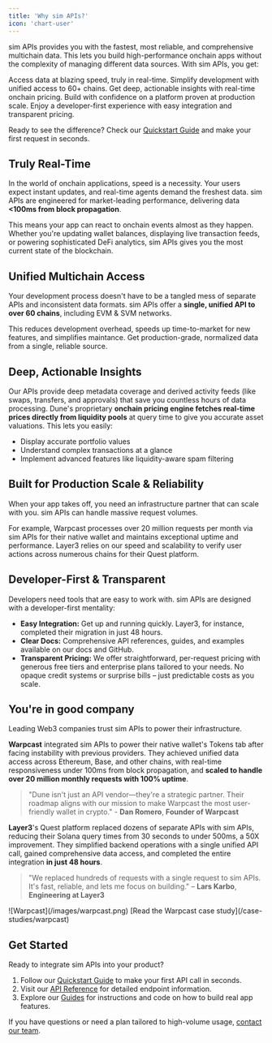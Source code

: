 ```yaml
---
title: 'Why sim APIs?'
icon: 'chart-user'
---
```


sim APIs provides you with the fastest, most reliable, and comprehensive multichain data.
This lets you build high-performance onchain apps without the complexity of managing different data sources.
With sim APIs, you get:

<Columns cols={3}>
  <Card title="Truly Real-Time" icon="bolt">
    Access data at blazing speed, truly in real-time.
  </Card>
  <Card title="Unified Access" icon="link">
    Simplify development with unified access to 60+ chains.
  </Card>
  <Card title="Deep Insights" icon="chart-line">
    Get deep, actionable insights with real-time onchain pricing.
  </Card>
  <Card title="Production Ready" icon="shield-check">
    Build with confidence on a platform proven at production scale.
  </Card>
  <Card title="Developer First" icon="code">
    Enjoy a developer-first experience with easy integration and transparent pricing.
  </Card>
</Columns>

<Check>Ready to see the difference? Check our [Quickstart Guide](/) and make your first request in seconds.</Check>

## Truly Real-Time

In the world of onchain applications, speed is a necessity.
Your users expect instant updates, and real-time agents demand the freshest data.
sim APIs are engineered for market-leading performance, delivering data **\<100ms from block propagation**.

This means your app can react to onchain events almost as they happen.
Whether you're updating wallet balances, displaying live transaction feeds, or powering sophisticated DeFi analytics, sim APIs gives you the most current state of the blockchain.

## Unified Multichain Access

Your development process doesn't have to be a tangled mess of separate APIs and inconsistent data formats.
sim APIs offer a **single, unified API to over 60 chains**, including EVM & SVM networks.

This reduces development overhead, speeds up time-to-market for new features, and simplifies maintance. 
Get production-grade, normalized data from a single, reliable source.

## Deep, Actionable Insights

Our APIs provide deep metadata coverage and derived activity feeds (like swaps, transfers, and approvals) that save you countless hours of data processing.
Dune's proprietary **onchain pricing engine fetches real-time prices directly from liquidity pools** at query time to give you accurate asset valuations.
This lets you easily:

- Display accurate portfolio values
- Understand complex transactions at a glance
- Implement advanced features like liquidity-aware spam filtering

## Built for Production Scale & Reliability

When your app takes off, you need an infrastructure partner that can scale with you.
sim APIs can handle massive request volumes.

For example, Warpcast processes over 20 million requests per month via sim APIs for their native wallet and maintains exceptional uptime and performance.
Layer3 relies on our speed and scalability to verify user actions across numerous chains for their Quest platform.

## Developer-First & Transparent

Developers need tools that are easy to work with.
sim APIs are designed with a developer-first mentality:

*   **Easy Integration:** Get up and running quickly. Layer3, for instance, completed their migration in just 48 hours.
*   **Clear Docs:** Comprehensive API references, guides, and examples available on our docs and GitHub.
*   **Transparent Pricing:** We offer straightforward, per-request pricing with generous free tiers and enterprise plans tailored to your needs. No opaque credit systems or surprise bills – just predictable costs as you scale.

## You're in good company

Leading Web3 companies trust sim APIs to power their infrastructure.

**Warpcast** integrated sim APIs to power their native wallet's Tokens tab after facing instability with previous providers.
They achieved unified data access across Ethereum, Base, and other chains, with real-time responsiveness under 100ms from block propagation, and **scaled to handle over 20 million monthly requests with 100% uptime**.

> "Dune isn't just an API vendor—they're a strategic partner. Their roadmap aligns with our mission to make Warpcast the most user-friendly wallet in crypto." - **Dan Romero**, **Founder of Warpcast**

**Layer3**'s Quest platform replaced dozens of separate APIs with sim APIs, reducing their Solana query times from 30 seconds to under 500ms, a 50X improvement.
They simplified backend operations with a single unified API call, gained comprehensive data access, and completed the entire integration **in just 48 hours**.

> "We replaced hundreds of requests with a single request to sim APIs. It's fast, reliable, and lets me focus on building." – **Lars Karbo**, **Engineering at Layer3**

<Columns cols={2}>
  <Card title="Warpcast" href="#" icon="message">
    ![Warpcast](/images/warpcast.png)
    <Check>[Read the Warpcast case study](/case-studies/warpcast)</Check>
  </Card>
  
  <Card title="Layer3 Case Study" href="https://dune.com/case-studies/layer3-x-dune-echo-one-api-multichain-incentives" img="https://cdn.prod.website-files.com/62fca6954348cf321d918ef1/678f8a9e21f28d6e6512357f_678f8a5c58a432633a534c40_Dune_CaseStudy_Layer3%2520(1).webp">
    
  </Card>
</Columns>

## Get Started

Ready to integrate sim APIs into your product?

1. Follow our [Quickstart Guide](/docs/sim-apis/quickstart) to make your first API call in seconds.
2. Visit our [API Reference](/evm/overview) for detailed endpoint information.
3. Explore our [Guides](/evm/wallet-ui) for instructions and code on how to build real app features.

If you have questions or need a plan tailored to high-volume usage, [contact our team](/support).
